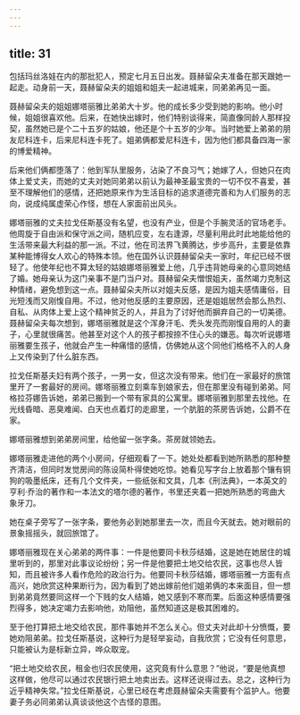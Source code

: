 ```yaml
---
---
---
```

title: 31
---




包括玛丝洛娃在内的那批犯人，预定七月五日出发。聂赫留朵夫准备在那天跟她一起走。动身前一天，聂赫留朵夫的姐姐和姐夫一起进城来，同弟弟再见一面。

聂赫留朵夫的姐姐娜塔丽雅比弟弟大十岁。他的成长多少受到她的影响。他小时候，姐姐很喜欢他。后来，在她快出嫁时，他们特别谈得来，简直像同龄人那样投契，虽然她已是个二十五岁的姑娘，他还是个十五岁的少年。当时她爱上弟弟的朋友尼科连卡，后来尼科连卡死了。姐弟俩都爱尼科连卡，因为他们都具备四海一家的博爱精神。

后来他们俩都堕落了：他到军队里服务，沾染了不良习气；她嫁了人，但她只在肉体上爱丈夫，而她的丈夫对她同弟弟以前认为最神圣最宝贵的一切不仅不喜爱，甚至不理解他们的感情，还把她原来作为生活目标的追求道德完善和为人们服务的志向，说成纯属虚荣心作怪，想在人家面前出风头。

娜塔丽雅的丈夫拉戈任斯基没有名望，也没有产业，但是个手腕灵活的官场老手。他周旋于自由派和保守派之间，随机应变，左右逢源，尽量利用此时此地能给他的生活带来最大利益的那一派。不过，他在司法界飞黄腾达，步步高升，主要是依靠某种能博得女人欢心的特殊本领。他在国外认识聂赫留朵夫一家时，年纪已经不很轻了。他使年纪也不算太轻的姑娘娜塔丽雅爱上他，几乎违背她母亲的心意同她结了婚。她母亲认为这门亲事不是门当户对。聂赫留朵夫憎恨姐夫，虽然竭力克制这种情绪，避免想到这一点。聂赫留朵夫所以对姐夫反感，是因为姐夫感情庸俗，目光短浅而又刚愎自用。不过，他对他反感的主要原因，还是姐姐居然会那么热烈、自私、从肉体上爱上这个精神贫乏的人，并且为了讨好他而摒弃自己的一切美德。聂赫留朵夫每次想到，娜塔丽雅就是这个浑身汗毛、秃头发亮而刚愎自用的人的妻子，心里就很痛苦。他甚至对这个人的孩子都按捺不住心头的嫌恶。每次听说娜塔丽雅要生孩子，他就会产生一种痛惜的感情，仿佛她从这个同他们格格不入的人身上又传染到了什么脏东西。

拉戈任斯基夫妇有两个孩子，一男一女，但这次没有带来。他们在一家最好的旅馆里开了一套最好的房间。娜塔丽雅立刻乘车到娘家去，但在那里没有碰到弟弟。阿格拉芬娜告诉她，弟弟已搬到一个带有家具的公寓里。娜塔丽雅到那里去找他。在光线昏暗、恶臭难闻、白天也点着灯的走廊里，一个肮脏的茶房告诉她，公爵不在家。

娜塔丽雅想到弟弟房间里，给他留一张字条。茶房就领她去。

娜塔丽雅走进他的两个小房间，仔细观看了一下。她处处都看到她所熟悉的那种整齐清洁，但同时发觉房间的陈设简朴得使她吃惊。她看见写字台上放着那个镶有铜狗的吸墨纸床，还有几个文件夹，一些纸张和文具，几本《刑法典》，一本英文的亨利·乔治的著作和一本法文的塔尔德的著作，书里还夹着一把她所熟悉的弯曲大象牙刀。

她在桌子旁写了一张字条，要他务必到她那里去一次，而且今天就去。她对眼前的景象摇摇头，就回旅馆了。

娜塔丽雅现在关心弟弟的两件事：一件是他要同卡秋莎结婚，这是她在她居住的城里听到的，那里对此事议论纷纷；另一件是他要把土地交给农民，这事也尽人皆知，而且被许多人看作危险的政治行为。他要同卡秋莎结婚，娜塔丽雅一方面有点高兴，她欣赏这种果断行为，因为看到了她出嫁前他们姐弟俩的本来面目，但一想到弟弟竟然要同这样一个下贱的女人结婚，她又感到不寒而栗。后面这种感情要强烈得多，她决定竭力去影响他，劝阻他，虽然知道这是极其困难的。

至于他打算把土地交给农民，那件事她并不怎么关心。但丈夫对此却十分愤慨，要她劝阻弟弟。拉戈任斯基说，这种行为是轻举妄动，自我欣赏；它没有任何意思，只能被认为是标新立异，哗众取宠。

“把土地交给农民，租金也归农民使用，这究竟有什么意思？”他说，“要是他真想这样做，他尽可以通过农民银行把土地卖出去。这样还说得过去。总之，这种行为近乎精神失常。”拉戈任斯基说，心里已经在考虑聂赫留朵夫需要有个监护人。他要妻子务必同弟弟认真谈谈他这个古怪的意图。